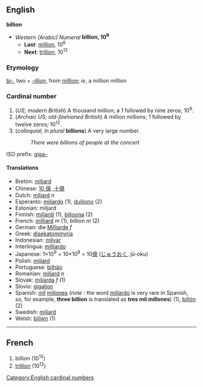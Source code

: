 ==English==
'''billion'''

*''Western (Arabic) Numeral'' '''billion, 10<sup>9</sup>'''
**'''Last''': [[million]], 10<sup>6</sup>
**'''Next''': [[trillion]], 10<sup>12</sup>

===Etymology===
[[bi-]], two + ''[[-illion]]'', from [[million]]; ''ie'', a million million

===Cardinal number===
#(''US; modern British'') A thousand million; a 1 followed by nine zeros; 10<sup>9</sup>.
#(''Archaic US; old-fashioned British'') A million millions; 1 followed by twelve zeros; 10<sup>12</sup>.
#(''colloquial, in plural'' '''billions''') A very large number.
#:''There were billions of people at the concert''

ISO prefix: [[giga-]]

====Translations====
*Breton: [[miliard]]
*Chinese: [[10 億]] ,[[十億]]
*Dutch: [[miljard]] ''n''
*Esperanto: [[miliardo]] (1), [[duiliono]] (2)
*Estonian: miljard
*Finnish: [[miljardi]] (1), [[biljoona]] (2)
*French: [[milliard]] ''m'' (1), billion ''m'' (2)
*German: die [[Milliarde]] ''f''
*Greek: [[disekatommyria]]
*Indonesian: [[milyar]]
*Interlingua: [[milliardo]]
*Japanese: 1×10<sup>9</sup> = 10×10<sup>8</sup> = 10[[億]] ([[じゅう]][[おく]], jū-oku)
*Polish: [[miliard]]
*Portuguese: [[bilhão]]
*Romanian: [[miliard]] ''n''
*Slovak: [[miliarda]] ''f'' (1)
*Slovio: [[gigalion]]
*Spanish: [[mil]] [[millón|millones]] (''note'' : the word [[millardo]] is very rare in Spanish, so, for example, '''three billion''' is translated as '''tres mil millones''') (1), [[billón]] (2)
*Swedish: [[miljard]]
*Welsh: [[biliwn]] (1)

----

==French==

#billion (10<sup>12</sup>)
#[[trillion]] (10<sup>12</sup>)

[[Category:English cardinal numbers]]